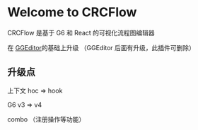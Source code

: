 
<Meta title="CRCFLOW/Introduction" />

# Welcome to CRCFlow

CRCFlow 是基于 G6 和 React 的可视化流程图编辑器

在 [GGEditor](https://ggeditor.com/guide/getting-started)的基础上升级 （GGEditor 后面有升级，此插件可删除）

## 升级点

上下文 hoc => hook

G6 v3 => v4

combo （注册操作等功能）
